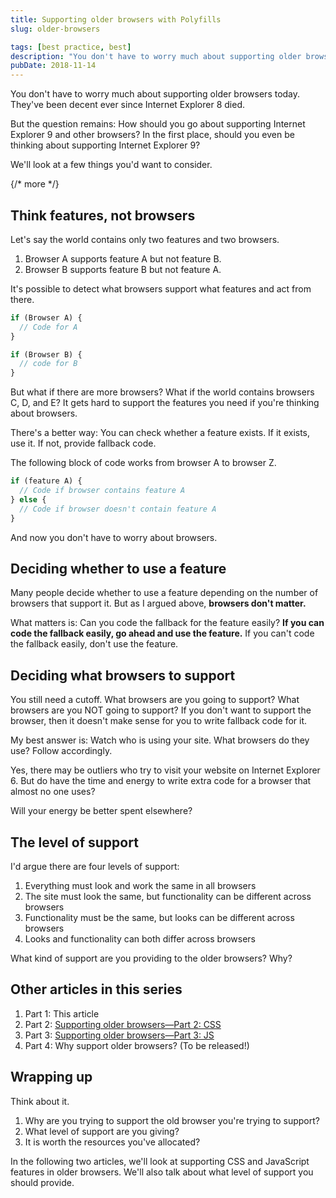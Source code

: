 ```yaml
---
title: Supporting older browsers with Polyfills
slug: older-browsers

tags: [best practice, best]
description: "You don't have to worry much about supporting older browsers today. They've been decent ever since Internet Explorer 8 died. But the question remains: How should you go about supporting Internet Explorer 9 and other browsers?"
pubDate: 2018-11-14
---
```


You don't have to worry much about supporting older browsers today. They've been decent ever since Internet Explorer 8 died.

But the question remains: How should you go about supporting Internet Explorer 9 and other browsers? In the first place, should you even be thinking about supporting Internet Explorer 9?

We'll look at a few things you'd want to consider.

{/* more */}

<div class='jsCkClone' data-should-not-clone></div>

## Think features, not browsers

Let's say the world contains only two features and two browsers.

1. Browser A supports feature A but not feature B.
2. Browser B supports feature B but not feature A.

It's possible to detect what browsers support what features and act from there.

```js
if (Browser A) {
  // Code for A
}

if (Browser B) {
  // code for B
}
```

But what if there are more browsers? What if the world contains browsers C, D, and E? It gets hard to support the features you need if you're thinking about browsers.

There's a better way: You can check whether a feature exists. If it exists, use it. If not, provide fallback code.

The following block of code works from browser A to browser Z.

```js
if (feature A) {
  // Code if browser contains feature A
} else {
  // Code if browser doesn't contain feature A
}
```

And now you don't have to worry about browsers.

## Deciding whether to use a feature

Many people decide whether to use a feature depending on the number of browsers that support it. But as I argued above, **browsers don't matter.**

What matters is: Can you code the fallback for the feature easily? **If you can code the fallback easily, go ahead and use the feature.** If you can't code the fallback easily, don't use the feature.

## Deciding what browsers to support

You still need a cutoff. What browsers are you going to support? What browsers are you NOT going to support? If you don't want to support the browser, then it doesn't make sense for you to write fallback code for it.

My best answer is: Watch who is using your site. What browsers do they use? Follow accordingly.

Yes, there may be outliers who try to visit your website on Internet Explorer 6. But do have the time and energy to write extra code for a browser that almost no one uses?

Will your energy be better spent elsewhere?

## The level of support

I'd argue there are four levels of support:

1. Everything must look and work the same in all browsers
2. The site must look the same, but functionality can be different across browsers
3. Functionality must be the same, but looks can be different across browsers
4. Looks and functionality can both differ across browsers

What kind of support are you providing to the older browsers? Why?

## Other articles in this series

1. Part 1: This article
2. Part 2: [Supporting older browsers—Part 2: CSS][1]
3. Part 3: [Supporting older browsers—Part 3: JS][2]
4. Part 4: Why support older browsers? (To be released!)

## Wrapping up

Think about it.

1. Why are you trying to support the old browser you're trying to support?
2. What level of support are you giving?
3. It is worth the resources you've allocated?

In the following two articles, we'll look at supporting CSS and JavaScript features in older browsers. We'll also talk about what level of support you should provide.

[1]: /blog/older-browsers-css
[2]: /blog/older-browsers-js 'Supporting older browsers—Part 3: JS'
